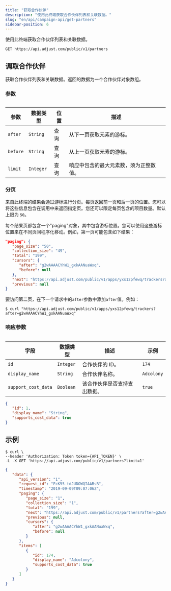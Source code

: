 ```yaml
---
title: "获取合作伙伴"
description: "使用此终端获取合作伙伴列表和关联数据。"
slug: "en/api/campaign-api/get-partners"
sidebar-position: 6
---
```

使用此终端获取合作伙伴列表和关联数据。

```http
GET https://api.adjust.com/public/v1/partners
```

调取合作伙伴
------

获取合作伙伴列表和关联数据。返回的数据为一个合作伙伴对象数组。

### 参数

<table> 

|    参数    |   数据类型    | 位置 |         描述          |
|----------|-----------|----|---------------------|
| `after`  | `String`  | 查询 | 从下一页获取元素的游标。        |
| `before` | `String`  | 查询 | 从上一页获取元素的游标。        |
| `limit`  | `Integer` | 查询 | 响应中包含的最大元素数，须为正整数值。 |

</Table> 

### 分页

来自此终端的结果会通过游标进行分页。每页返回前一页和后一页的位置。您可以将这些信息包含在调用中来返回指定页。您还可以限定每页包含的项目数量。默认上限为 `50`。

每个结果页都包含一个"paging"对象，其中包含游标位置。您可以使用这些游标位置来在不同页间程序化移动。例如，第一页可能包含如下结果：

```json
"paging": {
   "page_size": "50",
   "collection_size": "49",
   "total": "199",
   "cursors": {
      "after": "g2wAAAACYhW1_gxkAANuaWxq",
      "before": null
   },
   "next": "https://api.adjust.com/public/v1/apps/yxs12pfewq/trackers?after=g2wAAAACYhW1_gxkAANuaWxq&limit=50",
   "previous": null
}
```

要访问第二页，在下一个请求中的`after`参数中添加`after`值。例如：

```console
$ curl "https://api.adjust.com/public/v1/apps/yxs12pfewq/trackers?after=g2wAAAACYhW1_gxkAANuaWxq"
```

### 响应参数

<table> 

|         字段          |   数据类型    |       描述       |     示例     |
|---------------------|-----------|----------------|------------|
| `id`                | `Integer` | 合作伙伴的 ID。      | `174`      |
| `display_name`      | `String`  | 合作伙伴名称。        | `Adcolony` |
| `support_cost_data` | `Boolean` | 该合作伙伴是否支持支出数据。 | `true`     |

</Table> 

```json
{
   "id": 1,
   "display_name": "String",
   "supports_cost_data": true
}
```

示例
---

```console
$ curl \
--header 'Authorization: Token token={API_TOKEN}' \
-L -X GET 'https://api.adjust.com/public/v1/partners?limit=1'
```

```json
{
   "data": {
      "api_version": "1",
      "request_id": "FcK55-tdJUDOWQIAABsB",
      "timestamp": "2019-09-09T09:07:06Z",
      "paging": {
         "page_size": "1",
         "collection_size": "1",
         "total": "199",
         "next": "https://api.adjust.com/public/v1/partners?after=g2wAAAACYhW1_gxkAANuaWxq&limit=1",
         "previous": null,
         "cursors": {
            "after": "g2wAAAACYhW1_gxkAANuaWxq",
            "before": null
         }
      },
      "items": [
         {
            "id": 174,
            "display_name": "Adcolony",
            "supports_cost_data": true
         }
      ]
   }
}
```

